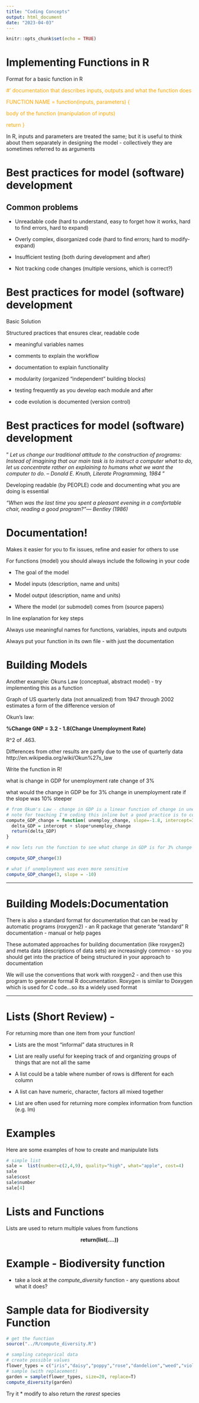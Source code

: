 ```yaml
---
title: "Coding Concepts"
output: html_document
date: "2023-04-03"
---
```


```r
knitr::opts_chunk$set(echo = TRUE)
```
#  Implementing Functions in R 

Format for a basic function in R

<span style="color: orange;"> #' documentation that describes inputs, outputs and what the function does

<span style="color: orange;"> FUNCTION NAME = function(inputs, parameters) {

<span style="color: orange;">body of the function (manipulation of inputs)

<span style="color: orange;">return }</span>

In R, inputs and parameters are treated the same; but it is useful to think about them separately in designing the model - collectively they are sometimes referred to as arguments

#  Best practices for model (software) development 

## Common problems

* Unreadable code (hard to understand, easy to forget how it works, hard to find errors, hard to expand)

* Overly complex, disorganized code (hard to find errors; hard to modify-expand)

* Insufficient testing (both during development and after)

* Not tracking code changes (multiple versions, which is correct?)



#  Best practices for model (software) development 

Basic Solution

Structured practices that ensures
clear, readable code 

* meaningful variables names 

* comments to explain the workflow

* documentation to explain functionality 

* modularity (organized “independent” building blocks)

*  testing frequently as you develop each module and after

* code evolution is documented (version control)




#  Best practices for model (software) development 

" *Let us change our traditional attitude to the construction of programs: Instead of imagining that our main task is to instruct a computer what to do, let us concentrate rather on explaining to humans what we want the computer to do. -- Donald E. Knuth, Literate Programming, 1984* "

Developing readable (by PEOPLE) code and documenting what you are doing is essential

*“When was the last time you spent a pleasant evening in a comfortable chair, reading a good program?”— Bentley (1986)*



#  Documentation! 

Makes it easier for you to fix issues, refine and easier for others to use

For functions (model) you should always include the following in your code

* The goal of the model

 * Model inputs (description, name and units)

* Model output (description, name and units)

* Where the model (or submodel) comes from (source papers)

In line explanation for key steps

Always use meaningful names for functions, variables, inputs and outputs

Always put your function in its own file - with just the documentation





#   Building Models 

Another example: Okuns Law (conceptual, abstract model) - try implementing this as a function

Graph of US quarterly data (not annualized) from 1947 through 2002 estimates a form of the difference version of 

Okun's law:

**%Change GNP = 3.2 - 1.8(Change Unemployment Rate)** 

R\^2 of .463. 

Differences from other results are partly due to the use of quarterly data
http://en.wikipedia.org/wiki/Okun%27s_law

Write the function in R!

what is change in GDP for unemployment rate change of 3%

what would the change in GDP be for 3% change in unemployment rate if the slope was 10% steeper


```r

# from Okum's Law - change in GDP is a linear function of change in unemployment rate
# note for teaching I'm coding this inline but a good practice is to code the function in its own R file
compute_GDP_change = function( unemploy_change, slope=-1.8, intercept=3.2) {
  delta_GDP = intercept + slope*unemploy_change
  return(delta_GDP)
}

# now lets run the function to see what change in GDP is for 3% change in unemployment rate

compute_GDP_change(3)

# what if unemployment was even more sensitive
compute_GDP_change(3, slope = -10)

```




---

#  Building Models:Documentation 

There is also a standard format for documentation that can be read by automatic programs (roxygen2) - an R package that generate “standard” R documentation - manual or help pages

These automated approaches for building documentation (like roxygen2) and meta data (descriptions of data sets) are increasingly common - so you should get into the practice of being structured in your approach to documentation

We will use the conventions that work with roxygen2 - and then use this program to generate formal R documentation. Roxygen is similar to Doxygen which is used for C code…so its a widely used format

---

# Lists (Short Review) - 

For returning more than one item from your function!

* Lists are the most “informal” data structures in R

* List are really useful for keeping track of and organizing groups of things that are not all the same

* A list could be a table where number of rows is different for each column

* A list can have numeric, character, factors all mixed together

*  List are often used for returning more complex information from function (e.g. lm)

# Examples 

Here are some examples of how to create and manipulate lists

```r
# simple list
sale =  list(number=c(2,4,9), quality="high", what="apple", cost=4)
sale
sale$cost
sale$number
sale[4]

```

# Lists and Functions

Lists are used to return multiple values from functions


<center>
**return(list(....))**
</center>

# Example - Biodiversity function

 
 * take a look at the *compute_diversity* function  - any questions about what it does?
 
# Sample data for Biodiversity Function
```r

# get the function
source("../R/compute_diversity.R")

# sampling categorical data
# create possible values
flower_types = c("iris","daisy","poppy","rose","dandelion","weed","violet")
# sample (with replacement)
garden = sample(flower_types, size=20, replace=T)
compute_diversity(garden)
```
 
 
 Try it
 * modify to also return the *rarest* species
 
